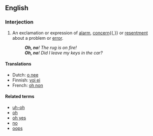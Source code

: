 ==English==

===Interjection===
{{en-intj|pos=[[Oh]] [[no]]}}

# An exclamation or expression of [[alarm]], [[concern]]{{,}} or [[resentment]] about a problem or [[error]].
#: '''''Oh, no'''! The rug is on fire!''
#: '''''Oh, no'''! Did I leave my keys in the car?''

====Translations====
{{trans-top|exclamation of alarm or concern}}
*Dutch: [[o nee]]
*Finnish: [[voi ei]]
*French: [[oh non]]
{{trans-mid}}
{{trans-bottom}}

====Related terms====
*[[uh-oh]]
*[[oh]]
*[[oh yes]]
*[[no]]
*[[oops]]